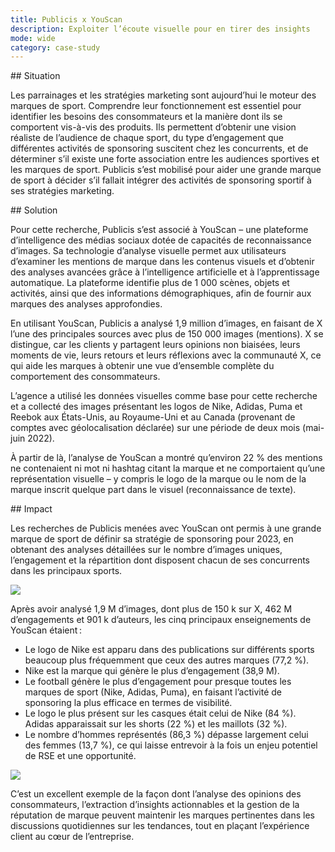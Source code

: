 ```yaml
---
title: Publicis x YouScan
description: Exploiter l’écoute visuelle pour en tirer des insights
mode: wide
category: case-study
---
```


<div id="situation">
  ## Situation
</div>

Les parrainages et les stratégies marketing sont aujourd’hui le moteur des marques de sport. Comprendre leur fonctionnement est essentiel pour identifier les besoins des consommateurs et la manière dont ils se comportent vis-à-vis des produits. Ils permettent d’obtenir une vision réaliste de l’audience de chaque sport, du type d’engagement que différentes activités de sponsoring suscitent chez les concurrents, et de déterminer s’il existe une forte association entre les audiences sportives et les marques de sport. Publicis s’est mobilisé pour aider une grande marque de sport à décider s’il fallait intégrer des activités de sponsoring sportif à ses stratégies marketing.

<div id="solution">
  ## Solution
</div>

Pour cette recherche, Publicis s’est associé à YouScan – une plateforme d’intelligence des médias sociaux dotée de capacités de reconnaissance d’images. Sa technologie d’analyse visuelle permet aux utilisateurs d’examiner les mentions de marque dans les contenus visuels et d’obtenir des analyses avancées grâce à l’intelligence artificielle et à l’apprentissage automatique. La plateforme identifie plus de 1 000 scènes, objets et activités, ainsi que des informations démographiques, afin de fournir aux marques des analyses approfondies.

En utilisant YouScan, Publicis a analysé 1,9 million d’images, en faisant de X l’une des principales sources avec plus de 150 000 images (mentions). X se distingue, car les clients y partagent leurs opinions non biaisées, leurs moments de vie, leurs retours et leurs réflexions avec la communauté X, ce qui aide les marques à obtenir une vue d’ensemble complète du comportement des consommateurs. 

L’agence a utilisé les données visuelles comme base pour cette recherche et a collecté des images présentant les logos de Nike, Adidas, Puma et Reebok aux États-Unis, au Royaume-Uni et au Canada (provenant de comptes avec géolocalisation déclarée) sur une période de deux mois (mai-juin 2022). 

À partir de là, l’analyse de YouScan a montré qu’environ 22 % des mentions ne contenaient ni mot ni hashtag citant la marque et ne comportaient qu’une représentation visuelle – y compris le logo de la marque ou le nom de la marque inscrit quelque part dans le visuel (reconnaissance de texte).

<div id="impact">
  ## Impact
</div>

Les recherches de Publicis menées avec YouScan ont permis à une grande marque de sport de définir sa stratégie de sponsoring pour 2023, en obtenant des analyses détaillées sur le nombre d’images uniques, l’engagement et la répartition dont disposent chacun de ses concurrents dans les principaux sports. 

![](/images/success-stories/publicis-youscan-1.png)

Après avoir analysé 1,9 M d’images, dont plus de 150 k sur X, 462 M d’engagements et 901 k d’auteurs, les cinq principaux enseignements de YouScan étaient : 

- Le logo de Nike est apparu dans des publications sur différents sports beaucoup plus fréquemment que ceux des autres marques (77,2 %).
- Nike est la marque qui génère le plus d’engagement (38,9 M). 
- Le football génère le plus d’engagement pour presque toutes les marques de sport (Nike, Adidas, Puma), en faisant l’activité de sponsoring la plus efficace en termes de visibilité. 
- Le logo le plus présent sur les casques était celui de Nike (84 %). Adidas apparaissait sur les shorts (22 %) et les maillots (32 %).
- Le nombre d’hommes représentés (86,3 %) dépasse largement celui des femmes (13,7 %), ce qui laisse entrevoir à la fois un enjeu potentiel de RSE et une opportunité.

![](/images/success-stories/publicis-youscan-2.png)

C’est un excellent exemple de la façon dont l’analyse des opinions des consommateurs, l’extraction d’insights actionnables et la gestion de la réputation de marque peuvent maintenir les marques pertinentes dans les discussions quotidiennes sur les tendances, tout en plaçant l’expérience client au cœur de l’entreprise.